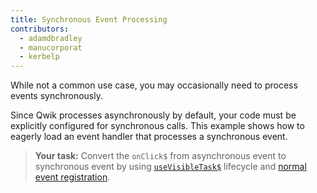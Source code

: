 ```yaml
---
title: Synchronous Event Processing
contributors:
  - adamdbradley
  - manucorporat
  - kerbelp
---
```


While not a common use case, you may occasionally need to process events synchronously.

Since Qwik processes asynchronously by default, your code must be explicitly configured for synchronous calls. This example shows how to eagerly load an event handler that processes a synchronous event.

> **Your task:** Convert the `onClick$` from asynchronous event to synchronous event by using [`useVisibleTask$`](https://qwik.builder.io/docs/components/lifecycle/#usebrowservisibletask) lifecycle and [normal event registration](https://developer.mozilla.org/en-US/docs/Web/API/EventTarget/addEventListener).
